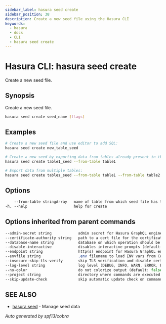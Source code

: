 ```yaml
---
sidebar_label: hasura seed create
sidebar_position: 38
description: Create a new seed file using the Hasura CLI
keywords:
  - hasura
  - docs
  - CLI
  - hasura seed create
---
```


# Hasura CLI: hasura seed create

Create a new seed file.

## Synopsis

Create a new seed file.

```bash
hasura seed create seed_name [flags]
```

## Examples

```bash
# Create a new seed file and use editor to add SQL:
hasura seed create new_table_seed

# Create a new seed by exporting data from tables already present in the database:
hasura seed create table1_seed --from-table table1

# Export data from multiple tables:
hasura seed create tables_seed --from-table table1 --from-table table2
```

## Options

```sass
    --from-table stringArray   name of table from which seed file has to be initialized. e.g. table1, myschema1.table1
-h, --help                     help for create
```

## Options inherited from parent commands

```sass
--admin-secret string            admin secret for Hasura GraphQL engine (env "HASURA_GRAPHQL_ADMIN_SECRET")
--certificate-authority string   path to a cert file for the certificate authority (env "HASURA_GRAPHQL_CERTIFICATE_AUTHORITY")
--database-name string           database on which operation should be applied
--disable-interactive            disables interactive prompts (default: false) (env "HASURA_GRAPHQL_DISABLE_INTERACTIVE")
--endpoint string                http(s) endpoint for Hasura GraphQL engine (env "HASURA_GRAPHQL_ENDPOINT")
--envfile string                 .env filename to load ENV vars from (default ".env")
--insecure-skip-tls-verify       skip TLS verification and disable cert checking (default: false) (env "HASURA_GRAPHQL_INSECURE_SKIP_TLS_VERIFY")
--log-level string               log level (DEBUG, INFO, WARN, ERROR, FATAL) (default "INFO")
--no-color                       do not colorize output (default: false)
--project string                 directory where commands are executed (default: current dir)
--skip-update-check              skip automatic update check on command execution
```

## SEE ALSO

* [hasura seed](/hasura-cli/commands/hasura_seed.mdx)	 - Manage seed data

_Auto generated by spf13/cobra_
